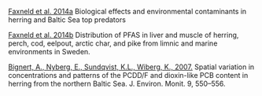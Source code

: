 
[Faxneld et al. 2014a](http://www.diva-portal.org/smash/record.jsf?pid=diva2%3A728508&dswid=1554) Biological effects and environmental contaminants in herring and Baltic Sea top predators  

[Faxneld et al. 2014b](https://www.diva-portal.org/smash/get/diva2:767385/FULLTEXT01.pdf) Distribution of PFAS in liver and muscle of herring, perch, cod, eelpout, arctic char, and pike from limnic and marine environments in Sweden. 

[Bignert, A., Nyberg, E., Sundqvist, K.L., Wiberg, K., 2007.](http://pubs.rsc.org/en/Content/ArticleLanding/2007/EM/b700667e#!divAbstract) Spatial variation in concentrations and patterns of the PCDD/F and dioxin-like PCB content in herring from the northern Baltic Sea. J. Environ. Monit. 9, 550–556.
